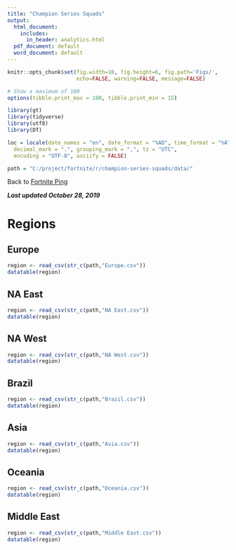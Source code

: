 ```yaml
---
title: "Champion Series Squads"
output:
  html_document: 
    includes:
      in_header: analytics.html
  pdf_document: default
  word_document: default
---
```


```r
knitr::opts_chunk$set(fig.width=10, fig.height=6, fig.path='Figs/',
                      echo=FALSE, warning=FALSE, message=FALSE)

# Show a maximum of 100   
options(tibble.print_max = 100, tibble.print_min = 15)

library(gt)
library(tidyverse)
library(utf8)
library(DT)

loc = locale(date_names = "en", date_format = "%AD", time_format = "%AT",
  decimal_mark = ".", grouping_mark = ",", tz = "UTC",
  encoding = "UTF-8", asciify = FALSE)

path = "C:/project/fortnite/r/champion-series-squads/data/"

```
Back to [Fortnite Ping](<https://www.fortniteping.com>) 

***Last updated October 28, 2019***


# Regions {.tabset .tabset-fade}

## Europe
```r

region <- read_csv(str_c(path,"Europe.csv"))
datatable(region)
```

## NA East
```r
region <- read_csv(str_c(path,"NA East.csv"))
datatable(region)
```

## NA West
```r
region <- read_csv(str_c(path,"NA West.csv"))
datatable(region)
```

## Brazil
```r
region <- read_csv(str_c(path,"Brazil.csv"))
datatable(region)
```

## Asia
```r
region <- read_csv(str_c(path,"Asia.csv"))
datatable(region)
```

## Oceania
```r
region <- read_csv(str_c(path,"Oceania.csv"))
datatable(region)
```

## Middle East
```r
region <- read_csv(str_c(path,"Middle East.csv"))
datatable(region)
```